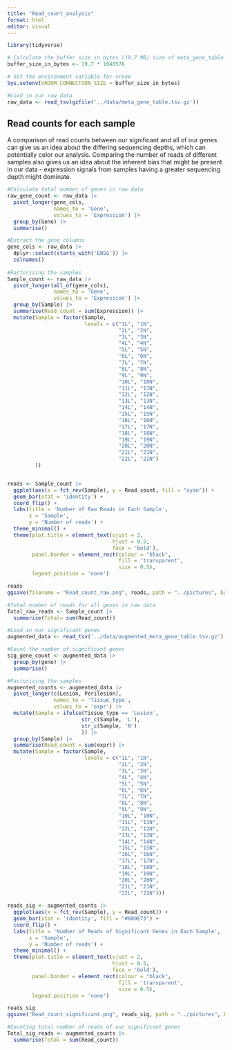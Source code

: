 ```yaml
---
title: "Read_count_analysis"
format: html
editor: visual
---
```


```r
library(tidyverse)
```

```r
# Calculate the buffer size in bytes (19.7 MB) size of meta_gene_table
buffer_size_in_bytes <- 19.7 * 1048576

# Set the environment variable for vroom
Sys.setenv(VROOM_CONNECTION_SIZE = buffer_size_in_bytes)
```

```r
#Load in our raw data
raw_data <- read_tsv(gzfile('../data/meta_gene_table.tsv.gz'))
```

## Read counts for each sample

A comparison of read counts between our significant and all of our genes can give us an idea about the differing sequencing depths, which can potentially color our analysis. Comparing the number of reads of different samples also gives us an idea about the inherent bias that might be present in our data - expression signals from samples having a greater sequencing depth might dominate.

```r
#Calculate total number of genes in raw data
raw_gene_count <- raw_data |> 
  pivot_longer(gene_cols, 
               names_to = 'Gene', 
               values_to = 'Expression') |> 
  group_by(Gene) |> 
  summarise()
```

```r
#Extract the gene columns
gene_cols <- raw_data |> 
  dplyr::select(starts_with('ENSG')) |> 
  colnames()
  
#Factorizing the samples
Sample_count <- raw_data |> 
  pivot_longer(all_of(gene_cols), 
               names_to = 'Gene', 
               values_to = 'Expression') |> 
  group_by(Sample) |> 
  summarise(Read_count = sum(Expression)) |> 
  mutate(Sample = factor(Sample, 
                         levels = c("1L", "1N",
                                    "2L", "2N",
                                    "3L", "3N",
                                    "4L", "4N",
                                    "5L", "5N",
                                    "6L", "6N",
                                    "7L", "7N",
                                    "8L", "8N",
                                    "9L", "9N",
                                    "10L", "10N", 
                                    "11L", "11N", 
                                    "12L", "12N", 
                                    "13L", "13N", 
                                    "14L", "14N",
                                    "15L", "15N",
                                    "16L", "16N",
                                    "17L", "17N",
                                    "18L", "18N",
                                    "19L", "19N",
                                    "20L", "20N",
                                    "21L", "21N",
                                    "22L", "22N")
         ))


reads <- Sample_count |> 
  ggplot(aes(x = fct_rev(Sample), y = Read_count, fill = "cyan")) +
  geom_bar(stat = 'identity') +
  coord_flip() +
  labs(title = 'Number of Raw Reads in Each Sample',
       x = 'Sample',
       y = 'Number of reads') +
  theme_minimal() +
  theme(plot.title = element_text(vjust = 2,
                                  hjust = 0.5,
                                  face = 'bold'),
        panel.border = element_rect(colour = "black", 
                                    fill = 'transparent',
                                    size = 0.5),
        legend.position = 'none')

reads
ggsave(filename = "Read_count_raw.png", reads, path = "../pictures", bg = "white")
```

```r
#Total number of reads for all genes in raw data
Total_raw_reads <- Sample_count |> 
  summarise(Total= sum(Read_count))
```

```r
#Load in our significant genes
augmented_data <- read_tsv('../data/augmented_meta_gene_table.tsv.gz')
```

```r

#Count the number of significant genes
sig_gene_count <- augmented_data |> 
  group_by(gene) |> 
  summarise()

#Factorizing the samples
augmented_counts <- augmented_data |> 
  pivot_longer(c(Lesion, Perilesion), 
               names_to = 'Tissue_type', 
               values_to = 'expr') |> 
  mutate(Sample = ifelse(Tissue_type == 'Lesion', 
                        str_c(Sample, 'L'), 
                        str_c(Sample, 'N')
                        )) |> 
  group_by(Sample) |> 
  summarise(Read_count = sum(expr)) |> 
  mutate(Sample = factor(Sample, 
                         levels = c("1L", "1N",
                                    "2L", "2N",
                                    "3L", "3N",
                                    "4L", "4N",
                                    "5L", "5N",
                                    "6L", "6N",
                                    "7L", "7N",
                                    "8L", "8N",
                                    "9L", "9N",
                                    "10L", "10N", 
                                    "11L", "11N", 
                                    "12L", "12N", 
                                    "13L", "13N", 
                                    "14L", "14N",
                                    "15L", "15N",
                                    "16L", "16N",
                                    "17L", "17N",
                                    "18L", "18N",
                                    "19L", "19N",
                                    "20L", "20N",
                                    "21L", "21N",
                                    "22L", "22N")))
  
reads_sig <- augmented_counts |> 
  ggplot(aes(x = fct_rev(Sample), y = Read_count)) +
  geom_bar(stat = 'identity', fill = "#009E73") +
  coord_flip() +
  labs(title = 'Number of Reads of Significant Genes in Each Sample',
       x = 'Sample',
       y = 'Number of reads') +
  theme_minimal() +
  theme(plot.title = element_text(vjust = 2,
                                  hjust = 0.5,
                                  face = 'bold'),
        panel.border = element_rect(colour = "black", 
                                    fill = 'transparent',
                                    size = 0.5),
        legend.position = 'none')

reads_sig
ggsave("Read_count_significant.png", reads_sig, path = "../pictures", bg = "white")

```

```r
#Counting total number of reads of our significant genes
Total_sig_reads <- augmented_counts |> 
  summarise(Total = sum(Read_count))
```
